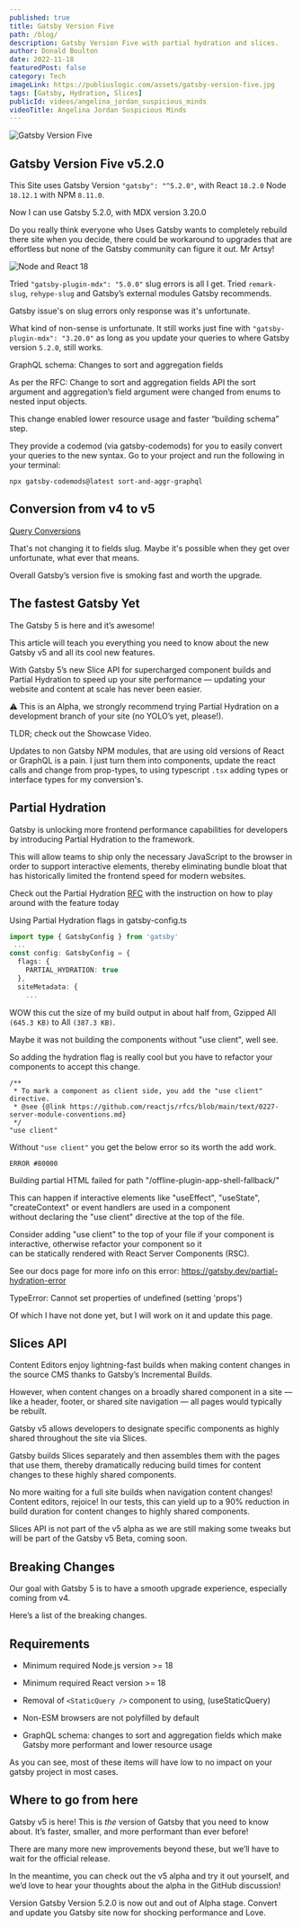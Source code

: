 ```yaml
---
published: true
title: Gatsby Version Five
path: /blog/
description: Gatsby Version Five with partial hydration and slices.
author: Donald Boulton
date: 2022-11-18
featuredPost: false
category: Tech
imageLink: https://publiuslogic.com/assets/gatsby-version-five.jpg
tags: [Gatsby, Hydration, Slices]
publicId: videos/angelina_jordan_suspicious_minds
videoTitle: Angelina Jordan Suspicious Minds
---
```


![Gatsby Version Five](../../../static/assets/gatsby-version-five.jpg)

## Gatsby Version Five v5.2.0

This Site uses Gatsby Version `"gatsby": "^5.2.0"`, with React `18.2.0` Node `18.12.1` with NPM `8.11.0`.


Now I can use Gatsby 5.2.0, with MDX version 3.20.0

Do you really think everyone who Uses Gatsby wants to completely rebuild there site when you decide, there could be workaround to upgrades that are effortless but none of the Gatsby community can figure it out. Mr Artsy!

![Node and React 18](../../../static/img/Node-and-React-18.png)

Tried `"gatsby-plugin-mdx": "5.0.0"` slug errors is all I get. Tried `remark-slug`, `rehype-slug` and Gatsby’s external modules Gatsby recommends.

Gatsby issue's on slug errors only response was it's unfortunate.

What kind of non-sense is unfortunate. It still works just fine with `"gatsby-plugin-mdx": "3.20.0"` as long as you update your queries to where Gatsby version `5.2.0`, still works.

GraphQL schema: Changes to sort and aggregation fields

As per the RFC: Change to sort and aggregation fields API the sort argument and aggregation’s field argument were changed from enums to nested input objects.

This change enabled lower resource usage and faster “building schema” step.

They provide a codemod (via gatsby-codemods) for you to easily convert your queries to the new syntax. Go to your project and run the following in your terminal:

```tsx:title=Codemods
npx gatsby-codemods@latest sort-and-aggr-graphql
```

## Conversion from v4 to v5

<Section>

[Query Conversions](https://www.gatsbyjs.com/docs/reference/release-notes/migrating-from-v4-to-v5/)

That's not changing it to fields slug. Maybe it's possible when they get over unfortunate, what ever that means.

Overall Gatsby’s version five is smoking fast and worth the upgrade.

</Section>

<Section>

## The fastest Gatsby Yet

The Gatsby 5 is here and it’s awesome!

This article will teach you everything you need to know about the new Gatsby v5 and all its cool new features.

With Gatsby 5’s new Slice API for supercharged component builds and Partial Hydration to speed up your site performance — updating your website and content at scale has never been easier.

⚠️ This is an Alpha, we strongly recommend trying Partial Hydration on a development branch of your site (no YOLO’s yet, please!).

TLDR; check out the Showcase Video.

</Section>

<Section>

<YouTube youTubeId="v=C-WrnfUm33k" />

</Section>

<Section>

Updates to non Gatsby NPM modules, that are using old versions of React or GraphQL is a pain. I just turn them into components, update the react calls and change from prop-types, to using typescript `.tsx` adding types or interface types for my conversion's.

</Section>

## Partial Hydration

<Section>

Gatsby is unlocking more frontend performance capabilities for developers by introducing Partial Hydration to the framework.

This will allow teams to ship only the necessary JavaScript to the browser in order to support interactive elements, thereby eliminating bundle bloat that has historically limited the frontend speed for modern websites.

Check out the Partial Hydration [RFC](https://github.com/gatsbyjs/gatsby/discussions/36608) with the instruction on how to play around with the feature today

</Section>

<Section>

<YouTube youTubeId="v=lgc6SrINnSc" />

Using Partial Hydration flags in gatsby-config.ts

</Section>

```ts:title=Flags-for-gatsby-config.ts
import type { GatsbyConfig } from 'gatsby'
 ...
const config: GatsbyConfig = {
  flags: {
    PARTIAL_HYDRATION: true
  },
  siteMetadata: {
    ...
```

<Section>

WOW this cut the size of my build output in about half from, Gzipped All `(645.3 KB)` to All `(387.3 KB)`.

Maybe it was not building the components without "use client", well see.

So adding the hydration flag is really cool but you have to refactor your components to accept this change.

</Section>

```ts:title=Use-Client
/**
 * To mark a component as client side, you add the "use client" directive.
 * @see {@link https://github.com/reactjs/rfcs/blob/main/text/0227-server-module-conventions.md}
 */
"use client"
```

<Section>

Without `"use client"` you get the below error so its worth the add work.

`ERROR #80000`

Building partial HTML failed for path "/offline-plugin-app-shell-fallback/"

This can happen if interactive elements like "useEffect", "useState", "createContext" or event handlers are used in a component  
without declaring the "use client" directive at the top of the file.

Consider adding "use client" to the top of your file if your component is interactive, otherwise refactor your component so it  
can be statically rendered with React Server Components (RSC).

See our docs page for more info on this error: https://gatsby.dev/partial-hydration-error

TypeError: Cannot set properties of undefined (setting 'props')

Of which I have not done yet, but I will work on it and update this page.

</Section>

## Slices API

<Section>

Content Editors enjoy lightning-fast builds when making content changes in the source CMS thanks to Gatsby’s Incremental Builds.

However, when content changes on a broadly shared component in a site — like a header, footer, or shared site navigation — all pages would typically be rebuilt.

Gatsby v5 allows developers to designate specific components as highly shared throughout the site via Slices.

Gatsby builds Slices separately and then assembles them with the pages that use them, thereby dramatically reducing build times for content changes to these highly shared components.

No more waiting for a full site builds when navigation content changes! Content editors, rejoice! In our tests, this can yield up to a 90% reduction in build duration for content changes to highly shared components.

Slices API is not part of the v5 alpha as we are still making some tweaks but will be part of the Gatsby v5 Beta, coming soon.

</Section>

## Breaking Changes

<Section>

Our goal with Gatsby 5 is to have a smooth upgrade experience, especially coming from v4.

Here’s a list of the breaking changes.

</Section>

## Requirements

<Section>

- Minimum required Node.js version >= 18

- Minimum required React version >= 18

- Removal of `<StaticQuery />` component to using, (useStaticQuery)

- Non-ESM browsers are not polyfilled by default

- GraphQL schema: changes to sort and aggregation fields which make Gatsby more performant and lower resource usage

As you can see, most of these items will have low to no impact on your gatsby project in most cases.

</Section>

<Section>

## Where to go from here

Gatsby v5 is here! This is _the_ version of Gatsby that you need to know about. It’s faster, smaller, and more performant than ever before!

There are many more new improvements beyond these, but we’ll have to wait for the official release.

In the meantime, you can check out the v5 alpha and try it out yourself, and we’d love to hear your thoughts about the alpha in the GitHub discussion!

Version Gatsby Version 5.2.0 is now out and out of Alpha stage. Convert and update you Gatsby site now for shocking performance and Love.

</Section>

<WavyHr className="mt-1 mb-1 text-fuchsia-600" />
